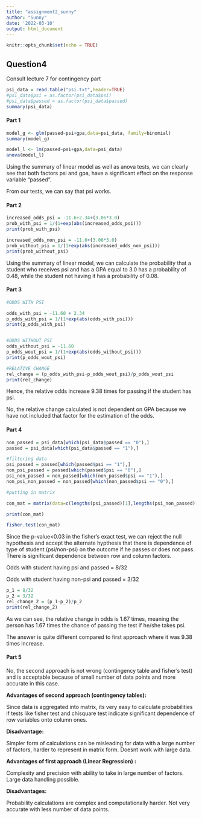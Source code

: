 ```yaml
---
title: "assignment2_sunny"
author: "Sunny"
date: '2022-03-10'
output: html_document
---
```


```r
knitr::opts_chunk$set(echo = TRUE)
```

## Question4

Consult lecture 7 for contingency part

```r
psi_data = read.table("psi.txt",header=TRUE)
#psi_data$psi = as.factor(psi_data$psi)
#psi_data$passed = as.factor(psi_data$passed)
summary(psi_data)
```

#### Part 1

```r
model_g <- glm(passed~psi+gpa,data=psi_data, family=binomial)
summary(model_g)
```

```r
model_l <- lm(passed~psi+gpa,data=psi_data)
anova(model_l)

```

Using the summary of linear model as well as anova tests, we can clearly see that both factors psi and gpa, have a significant effect on the response variable "passed".

From our tests, we can say that psi works.

#### Part 2

```r
increased_odds_psi = -11.6+2.34+(3.06*3.0)
prob_with_psi = 1/(1+exp(abs(increased_odds_psi)))
print(prob_with_psi)

increased_odds_non_psi = -11.6+(3.06*3.0)
prob_without_psi = 1/(1+exp(abs(increased_odds_non_psi)))
print(prob_without_psi)
```

Using the summary of linear model, we can calculate the probability that a student who receives psi and has a GPA equal to 3.0 has a probability of 0.48, while the student not having it has a probability of 0.08.

#### Part 3

```r
#ODDS WITH PSI

odds_with_psi = -11.60 + 2.34
p_odds_with_psi = 1/(1+exp(abs(odds_with_psi)))
print(p_odds_with_psi)


#ODDS WITHOUT PSI
odds_without_psi = -11.60
p_odds_wout_psi = 1/(1+exp(abs(odds_without_psi)))
print(p_odds_wout_psi)

#RELATIVE CHANGE
rel_change = (p_odds_with_psi-p_odds_wout_psi)/p_odds_wout_psi
print(rel_change)
```

Hence, the relative odds increase 9.38 times for passing if the student has psi.

No, the relative change calculated is not dependent on GPA because we have not included that factor for the estimation of the odds.

#### Part 4

```r
non_passed = psi_data[which(psi_data$passed == "0"),]
passed = psi_data[which(psi_data$passed == "1"),]

#filtering data
psi_passed = passed[which(passed$psi == "1"),]
non_psi_passed = passed[which(passed$psi == "0"),]
psi_non_passed = non_passed[which(non_passed$psi == "1"),]
non_psi_non_passed = non_passed[which(non_passed$psi == "0"),]

#putting in matrix

con_mat = matrix(data=c(lengths(psi_passed)[1],lengths(psi_non_passed)[1],lengths(non_psi_passed)[1],lengths(non_psi_non_passed)[1]),byrow = TRUE,nrow=2,ncol=2,dimnames = list(c("PSI","NON-PSI"),c("PASSED","NON-PASSED")))

print(con_mat)

```

```r
fisher.test(con_mat)
```

Since the p-value\<0.03 in the fisher's exact test, we can reject the null hypothesis and accept the alternate hypthesis that there is dependence of type of student (psi/non-psi) on the outcome if he passes or does not pass. There is significant dependence between row and column factors.

Odds with student having psi and passed = 8/32

Odds with student having non-psi and passed = 3/32

```r
p_1 = 8/32
p_2 = 3/32
rel_change_2 = (p_1-p_2)/p_2
print(rel_change_2)
```

As we can see, the relative change in odds is 1.67 times, meaning the person has 1.67 times the chance of passing the test if he/she takes psi.

The answer is quite different compared to first approach where it was 9.38 times increase.

#### Part 5

No, the second approach is not wrong (contingency table and fisher's test) and is acceptable because of small number of data points and more accurate in this case.

**Advantages of second approach (contingency tables):**

Since data is aggregated into matrix, its very easy to calculate probabilities if tests like fisher test and chisquare test indicate significant dependence of row variables onto column ones.

**Disadvantage:**

Simpler form of calculations can be misleading for data with a large number of factors, harder to represent in matrix form. Doesnt work with large data.

**Advantages of first approach (Linear Regression) :**

Complexity and precision with ability to take in large number of factors. Large data handling possible.

**Disadvantages:**

Probability calculations are complex and computationally harder. Not very accurate with less number of data points.

